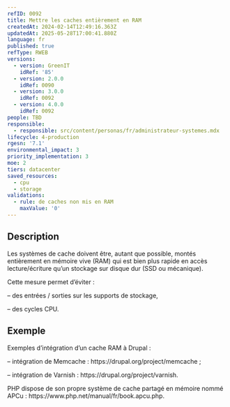```yaml
---
refID: 0092
title: Mettre les caches entièrement en RAM
createdAt: 2024-02-14T12:49:16.363Z
updatedAt: 2025-05-28T17:00:41.880Z
language: fr
published: true
refType: RWEB
versions:
  - version: GreenIT
    idRef: '85'
  - version: 2.0.0
    idRef: 0090
  - version: 3.0.0
    idRef: 0092
  - version: 4.0.0
    idRef: 0092
people: TBD
responsible:
  - responsible: src/content/personas/fr/administrateur-systemes.mdx
lifecycle: 4-production
rgesn: '7.1'
environmental_impact: 3
priority_implementation: 3
moe: 2
tiers: datacenter
saved_resources:
  - cpu
  - storage
validations:
  - rule: de caches non mis en RAM
    maxValue: '0'
---
```


## Description

Les systèmes de cache doivent être, autant que possible, montés entièrement en mémoire vive (RAM) qui est bien plus rapide en accès lecture/écriture qu’un stockage sur disque dur (SSD ou mécanique).

Cette mesure permet d’éviter :

– des entrées / sorties sur les supports de stockage,

– des cycles CPU.

## Exemple

Exemples d’intégration d’un cache RAM à Drupal :

– intégration de Memcache : https\://drupal.org/project/memcache ;

– intégration de Varnish : https\://drupal.org/project/varnish.

PHP dispose de son propre système de cache partagé en mémoire nommé APCu : https\://www\.php.net/manual/fr/book.apcu.php.
